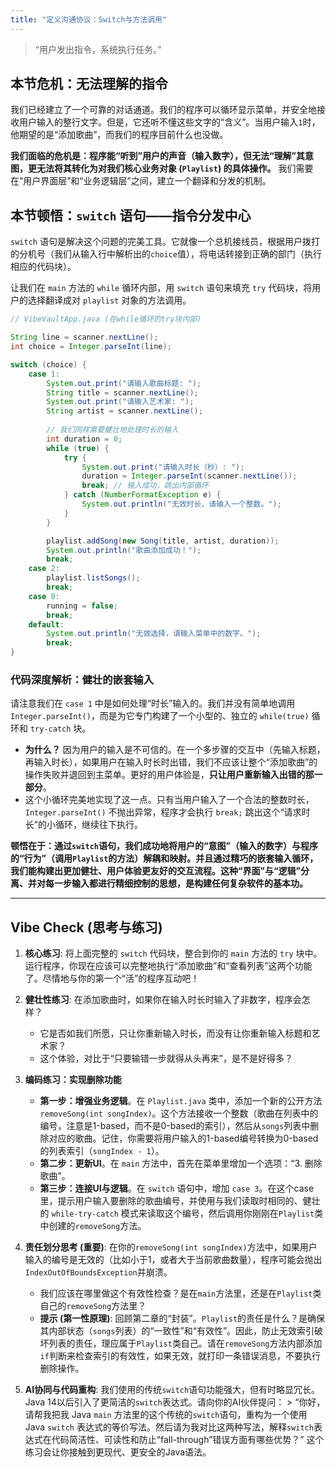 ```yaml
---
title: "定义沟通协议：Switch与方法调用"
---
```


> "用户发出指令，系统执行任务。" 

## 本节危机：无法理解的指令

我们已经建立了一个可靠的对话通道。我们的程序可以循环显示菜单，并安全地接收用户输入的整行文字。但是，它还听不懂这些文字的“含义”。当用户输入`1`时，他期望的是“添加歌曲”，而我们的程序目前什么也没做。

**我们面临的危机是：程序能“听到”用户的声音（输入数字），但无法“理解”其意图，更无法将其转化为对我们核心业务对象 (`Playlist`) 的具体操作。** 我们需要在“用户界面层”和“业务逻辑层”之间，建立一个翻译和分发的机制。

## 本节顿悟：`switch` 语句——指令分发中心

`switch` 语句是解决这个问题的完美工具。它就像一个总机接线员，根据用户拨打的分机号（我们从输入行中解析出的`choice`值），将电话转接到正确的部门（执行相应的代码块）。

让我们在 `main` 方法的 `while` 循环内部，用 `switch` 语句来填充 `try` 代码块，将用户的选择翻译成对 `playlist` 对象的方法调用。

```java
// VibeVaultApp.java (在while循环的try块内部)

String line = scanner.nextLine();
int choice = Integer.parseInt(line);

switch (choice) {
    case 1:
        System.out.print("请输入歌曲标题: ");
        String title = scanner.nextLine();
        System.out.print("请输入艺术家: ");
        String artist = scanner.nextLine();
        
        // 我们同样需要健壮地处理时长的输入
        int duration = 0;
        while (true) {
            try {
                System.out.print("请输入时长（秒）: ");
                duration = Integer.parseInt(scanner.nextLine());
                break; // 输入成功，跳出内部循环
            } catch (NumberFormatException e) {
                System.out.println("无效时长，请输入一个整数。");
            }
        }

        playlist.addSong(new Song(title, artist, duration));
        System.out.println("歌曲添加成功！");
        break;
    case 2:
        playlist.listSongs();
        break;
    case 0:
        running = false;
        break;
    default:
        System.out.println("无效选择，请输入菜单中的数字。");
        break;
}
```

### 代码深度解析：健壮的嵌套输入

请注意我们在 `case 1` 中是如何处理“时长”输入的。我们并没有简单地调用 `Integer.parseInt()`，而是为它专门构建了一个小型的、独立的 `while(true)` 循环和 `try-catch` 块。

*   **为什么？** 因为用户的输入是不可信的。在一个多步骤的交互中（先输入标题，再输入时长），如果用户在输入时长时出错，我们不应该让整个“添加歌曲”的操作失败并退回到主菜单。更好的用户体验是，**只让用户重新输入出错的那一部分**。
*   这个小循环完美地实现了这一点。只有当用户输入了一个合法的整数时长，`Integer.parseInt()` 不抛出异常，程序才会执行 `break;` 跳出这个“请求时长”的小循环，继续往下执行。

**顿悟在于：通过`switch`语句，我们成功地将用户的“意图”（输入的数字）与程序的“行为”（调用`Playlist`的方法）解耦和映射。并且通过精巧的嵌套输入循环，我们能构建出更加健壮、用户体验更友好的交互流程。这种“界面”与“逻辑”分离、并对每一步输入都进行精细控制的思想，是构建任何复杂软件的基本功。**

---

## Vibe Check (思考与练习)

1.  **核心练习**:
    将上面完整的 `switch` 代码块，整合到你的 `main` 方法的 `try` 块中。运行程序，你现在应该可以完整地执行“添加歌曲”和“查看列表”这两个功能了。尽情地与你的第一个“活”的程序互动吧！

2.  **健壮性练习**:
    在添加歌曲时，如果你在输入时长时输入了非数字，程序会怎样？
    *   它是否如我们所愿，只让你重新输入时长，而没有让你重新输入标题和艺术家？
    *   这个体验，对比于“只要输错一步就得从头再来”，是不是好得多？

3.  **编码练习：实现删除功能**
    *   **第一步：增强业务逻辑**。在 `Playlist.java` 类中，添加一个新的公开方法 `removeSong(int songIndex)`。这个方法接收一个整数（歌曲在列表中的编号，注意是1-based，而不是0-based的索引），然后从`songs`列表中删除对应的歌曲。记住，你需要将用户输入的1-based编号转换为0-based的列表索引（`songIndex - 1`）。
    *   **第二步：更新UI**。在 `main` 方法中，首先在菜单里增加一个选项：“3. 删除歌曲”。
    *   **第三步：连接UI与逻辑**。在 `switch` 语句中，增加 `case 3`。在这个case里，提示用户输入要删除的歌曲编号，并使用与我们读取时相同的、健壮的 `while-try-catch` 模式来读取这个编号，然后调用你刚刚在`Playlist`类中创建的`removeSong`方法。

4.  **责任划分思考 (重要)**:
    在你的`removeSong(int songIndex)`方法中，如果用户输入的编号是无效的（比如小于1，或者大于当前歌曲数量），程序可能会抛出`IndexOutOfBoundsException`并崩溃。
    *   我们应该在哪里做这个有效性检查？是在`main`方法里，还是在`Playlist`类自己的`removeSong`方法里？
    *   **提示 (第一性原理)**: 回顾第二章的“封装”。`Playlist`的责任是什么？是确保其内部状态（`songs`列表）的“一致性”和“有效性”。因此，防止无效索引破坏列表的责任，理应属于`Playlist`类自己。请在`removeSong`方法内部添加`if`判断来检查索引的有效性，如果无效，就打印一条错误消息，不要执行删除操作。

5.  **AI协同与代码重构**:
    我们使用的传统`switch`语句功能强大，但有时略显冗长。Java 14以后引入了更简洁的`switch`表达式。请向你的AI伙伴提问：
    > "你好，请帮我把我 Java `main` 方法里的这个传统的`switch`语句，重构为一个使用 Java `switch` 表达式的等价写法。然后请为我对比这两种写法，解释`switch`表达式在代码简洁性、可读性和防止“fall-through”错误方面有哪些优势？"
    这个练习会让你接触到更现代、更安全的Java语法。 